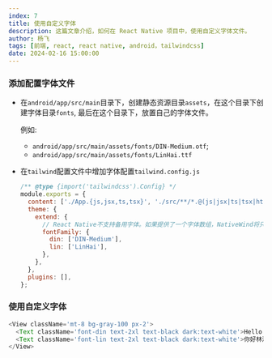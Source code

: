 ```yaml
---
index: 7
title: 使用自定义字体
description: 这篇文章介绍，如何在 React Native 项目中，使用自定义字体文件。
author: 杨飞
tags: [前端, react, react native, android，tailwindcss]
date: 2024-02-16 15:00:00
---
```


### 添加配置字体文件

- 在`android/app/src/main`目录下，创建静态资源目录`assets`，在这个目录下创建字体目录`fonts`, 最后在这个目录下，放置自己的字体文件。

  例如:
  - `android/app/src/main/assets/fonts/DIN-Medium.otf`;
  - `android/app/src/main/assets/fonts/LinHai.ttf`

- 在`tailwind`配置文件中增加字体配置`tailwind.config.js`

  ```javascript
  /** @type {import('tailwindcss').Config} */
  module.exports = {
    content: ['./App.{js,jsx,ts,tsx}', './src/**/*.@(js|jsx|ts|tsx|html)'],
    theme: {
      extend: {
        // React Native不支持备用字体。如果提供了一个字体数组，NativeWind将只使用第一个字体
        fontFamily: {
          din: ['DIN-Medium'],
          lin: ['LinHai'],
        },
      },
    },
    plugins: [],
  };
  ```

### 使用自定义字体

```javascript
<View className='mt-8 bg-gray-100 px-2'>
  <Text className='font-din text-2xl text-black dark:text-white'>Hello Din</Text>
  <Text className='font-lin text-2xl text-black dark:text-white'>你好林海</Text>
</View>
```
